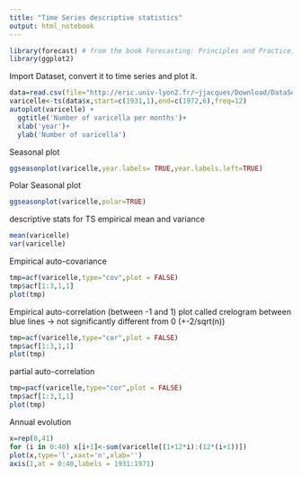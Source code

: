 ```yaml
---
title: "Time Series descriptive statistics"
output: html_notebook
---
```


```r
library(forecast) # from the book Forecasting: Principles and Practice, OTexts, 2013
library(ggplot2)
```


Import Dataset, convert it to time series and plot it.

```r
data=read.csv(file="http://eric.univ-lyon2.fr/~jjacques/Download/DataSet/varicelle.csv")
varicelle<-ts(data$x,start=c(1931,1),end=c(1972,6),freq=12)
autoplot(varicelle) +
  ggtitle('Number of varicella per months')+
  xlab('year')+
  ylab('Number of varicella')
```

Seasonal plot

```r
ggseasonplot(varicelle,year.labels= TRUE,year.labels.left=TRUE)
```

Polar Seasonal plot

```r
ggseasonplot(varicelle,polar=TRUE)
```

descriptive stats for TS
empirical mean and variance

```r
mean(varicelle)
var(varicelle)
```

Empirical auto-covariance

```r
tmp=acf(varicelle,type="cov",plot = FALSE)
tmp$acf[1:3,1,1]
plot(tmp)
```

Empirical auto-correlation (between -1 and 1) 
plot called crelogram
between blue lines -> not significantly different from 0 (+-2/sqrt(n))

```r
tmp=acf(varicelle,type="cor",plot = FALSE)
tmp$acf[1:3,1,1]
plot(tmp)
```


partial auto-correlation

```r
tmp=pacf(varicelle,type="cor",plot = FALSE)
tmp$acf[1:3,1,1]
plot(tmp)
```

Annual evolution

```r

x=rep(0,41)
for (i in 0:40) x[i+1]<-sum(varicelle[(1+12*i):(12*(i+1))])
plot(x,type='l',xaxt='n',xlab='')
axis(1,at = 0:40,labels = 1931:1971)

```

